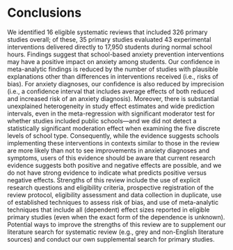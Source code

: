 # Conclusions

We identified 16 eligible systematic reviews that included 326 primary studies overall; of these, 35 primary studies evaluated 43 experimental interventions delivered directly to 17,950 students during normal school hours. Findings suggest that school-based anxiety prevention interventions may have a positive impact on anxiety among students. Our confidence in meta-analytic findings is reduced by the number of studies with plausible explanations other than differences in interventions received (i.e., risks of bias). For anxiety diagnoses, our confidence is also reduced by imprecision (i.e., a confidence interval that includes average effects of both reduced and increased risk of an anxiety diagnosis). Moreover, there is substantial unexplained heterogeneity in study effect estimates and wide prediction intervals, even in the meta-regression with significant moderator test for whether studies included public schools—and we did not detect a statistically significant moderation effect when examining the five discrete levels of school type. Consequently, while the evidence suggests schools implementing these interventions in contexts similar to those in the review are more likely than not to see improvements in anxiety diagnoses and symptoms, users of this evidence should be aware that current research evidence suggests both positive and negative effects are possible, and we do not have strong evidence to indicate what predicts positive versus negative effects. Strengths of this review include the use of explicit research questions and eligibility criteria, prospective registration of the review protocol, eligibility assessment and data collection in duplicate, use of established techniques to assess risk of bias, and use of meta-analytic techniques that include all (dependent) effect sizes reported in eligible primary studies (even when the exact form of the dependence is unknown). Potential ways to improve the strengths of this review are to supplement our literature search for systematic review (e.g., grey and non-English literature sources) and conduct our own supplemental search for primary studies. 